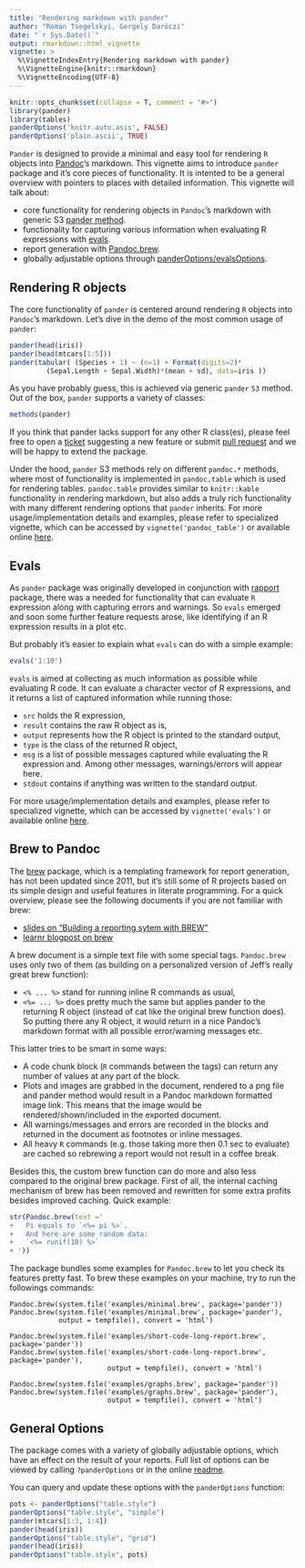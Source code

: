 ```yaml
---
title: "Rendering markdown with pander"
author: "Roman Tsegelskyi, Gergely Daróczi"
date: "`r Sys.Date()`"
output: rmarkdown::html_vignette
vignette: >
  %\VignetteIndexEntry{Rendering markdown with pander}
  %\VignetteEngine{knitr::rmarkdown}
  %\VignetteEncoding{UTF-8}
---
```


```r
knitr::opts_chunk$set(collapse = T, comment = "#>")
library(pander)
library(tables)
panderOptions('knitr.auto.asis', FALSE)
panderOptions('plain.ascii', TRUE)
```

`Pander` is designed to provide a minimal and easy tool for rendering `R` objects into [Pandoc](http://pandoc.org/)'s markdown. This vignette aims to introduce `pander` package and it's core pieces of functionality. It is intented to be a general overview with pointers to places with detailed information. This vignette will talk about:

* core functionality for rendering objects in `Pandoc`'s markdown with generic S3 [pander method](#rendering-r-objects).
* functionality for capturing various information when evaluating R expressions with [evals](#evals).
* report generation with [Pandoc.brew](#brew-to-pandoc).
* globally adjustable options through [panderOptions/evalsOptions](#general-options).

## Rendering R objects

The core functionality of `pander` is centered around rendering `R` objects into `Pandoc`'s markdown. Let's dive in the demo of the most common usage of `pander`:

```r
pander(head(iris))
pander(head(mtcars[1:5]))
pander(tabular( (Species + 1) ~ (n=1) + Format(digits=2)*
         (Sepal.Length + Sepal.Width)*(mean + sd), data=iris ))
```

As you have probably guess, this is achieved via generic `pander` `S3` method. Out of the box, `pander` supports a variety of classes:

```r
methods(pander)
```

If you think that pander lacks support for any other R class(es), please feel free to open a [ticket](https://github.com/Rapporter/pander/pulls) suggesting a new feature or submit [pull request](https://github.com/Rapporter/pander/issues) and we will be happy to extend the package.

Under the hood, `pander` S3 methods rely on different `pandoc.*` methods, where most of functionality is implemented in `pandoc.table` which is used for rendering tables. `pandoc.table` provides similar to `knitr::kable` functionality in rendering markdown, but also adds a truly rich functionality with many different rendering options that `pander` inherits. For more usage/implementation details and examples, please refer to specialized vignette, which can be accessed by `vignette('pandoc_table')` or available online [here](http://rapporter.github.io/pander/pandoc_table.html).

## Evals

As `pander` package was originally developed in conjunction with [rapport](https://github.com/Rapporter/rapport) package, there was a needed for functionality that can evaluate `R` expression along with capturing errors and warnings. So `evals` emerged and soon some further feature requests arose, like identifying if an R expression results in a plot etc.

But probably it's easier to explain what `evals` can do with a simple example:

```r
evals('1:10')
```

`evals` is aimed at collecting as much information as possible while evaluating R code. It can evaluate a character vector of R expressions, and it returns a list of captured information while running those:

* `src` holds the R expression,
* `result` contains the raw R object as is,
* `output` represents how the R object is printed to the standard output,
* `type` is the class of the returned R object,
* `msg` is a list of possible messages captured while evaluating the R expression and. Among other messages, warnings/errors will appear here.
* `stdout` contains if anything was written to the standard output.

For more usage/implementation details and examples, please refer to specialized vignette, which can be accessed by `vignette('evals')` or available online [here](http://rapporter.github.io/pander/evals.html).

## Brew to Pandoc

The [brew](https://cran.r-project.org/package=brew) package, which is a templating framework for report generation, has not been updated since 2011, but it's still some of R projects based on its simple design and useful features in literate programming. For a quick overview, please see the following documents if you are not familiar with brew:

* [slides on "Building a reporting sytem with BREW"](http://www.slideshare.net/xavierguardiola/building-a-reporting-sytem-with-brew)
* [learnr blogpost on brew](https://learnr.wordpress.com/2009/09/09/brew-creating-repetitive-reports/)

A brew document is a simple text file with some special tags. `Pandoc.brew` uses only two of them (as building on a personalized version of Jeff's really great brew function):

* `<% ... %>` stand for running inline R commands as usual,
* `<%= ... %>` does pretty much the same but applies pander to the returning R object (instead of cat like the original brew function does). So putting there any R object, it would return in a nice Pandoc's markdown format with all possible error/warning messages etc.

This latter tries to be smart in some ways:

* A code chunk block (`R` commands between the tags) can return any number of values at any part of the block.
* Plots and images are grabbed in the document, rendered to a png file and pander method would result in a Pandoc markdown formatted image link. This means that the image would be rendered/shown/included in the exported document.
* All warnings/messages and errors are recorded in the blocks and returned in the document as footnotes or inline messages.
* All heavy `R` commands (e.g. those taking more then 0.1 sec to evaluate) are cached so rebrewing a report would not result in a coffee break.

Besides this, the custom brew function can do more and also less compared to the original brew package. First of all, the internal caching mechanism of brew has been removed and rewritten for some extra profits besides improved caching. Quick example:

```r
str(Pandoc.brew(text ='
+   Pi equals to `<%= pi %>`.
+   And here are some random data:
+   `<%= runif(10) %>`
+ '))
```

The package bundles some examples for `Pandoc.brew` to let you check its features pretty fast.
To brew these examples on your machine, try to run the followings commands:

```
Pandoc.brew(system.file('examples/minimal.brew', package='pander'))
Pandoc.brew(system.file('examples/minimal.brew', package='pander'),
            output = tempfile(), convert = 'html')

Pandoc.brew(system.file('examples/short-code-long-report.brew', package='pander'))
Pandoc.brew(system.file('examples/short-code-long-report.brew', package='pander'),
                        output = tempfile(), convert = 'html')

Pandoc.brew(system.file('examples/graphs.brew', package='pander'))
Pandoc.brew(system.file('examples/graphs.brew', package='pander'),
                        output = tempfile(), convert = 'html')
```

## General Options

The package comes with a variety of globally adjustable options, which have an effect on the result of your reports. Full list of options can be viewed by calling `?panderOptions` or in the online [readme](https://github.com/Rapporter/pander#general-options).

You can query and update these options with the `panderOptions` function:

```r
pots <- panderOptions("table.style")
panderOptions("table.style", "simple")
pander(mtcars[1:3, 1:4])
pander(head(iris))
panderOptions("table.style", "grid")
pander(head(iris))
panderOptions("table.style", pots)
```
